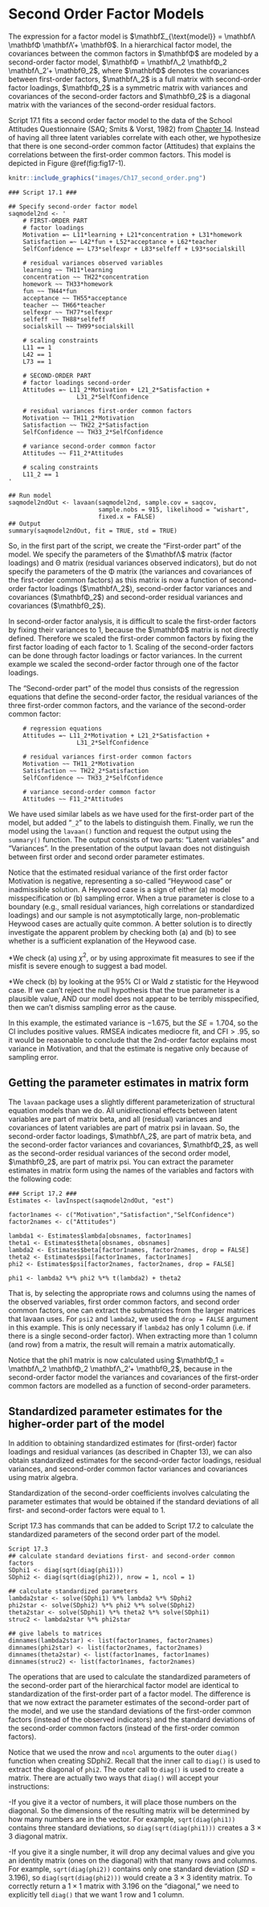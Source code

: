 # Second Order Factor Models {#Ch17}

The expression for a factor model is $\mathbfΣ_{\text{model}} = \mathbfΛ \mathbfΦ \mathbfΛ’+ \mathbfΘ$. In a hierarchical factor model, the covariances between the common factors in $\mathbfΦ$ are modeled by a second-order factor model, $\mathbfΦ = \mathbfΛ_2 \mathbfΦ_2 \mathbfΛ_2’+ \mathbfΘ_2$, where $\mathbfΦ$ denotes the covariances between first-order factors, $\mathbfΛ_2$ is a full matrix with second-order factor loadings, $\mathbfΦ_2$ is a symmetric matrix with variances and covariances of the second-order factors and $\mathbfΘ_2$ is a diagonal matrix with the variances of the second-order residual factors.

Script 17.1 fits a second order factor model to the data of the School Attitudes Questionnaire (SAQ; Smits & Vorst, 1982) from [Chapter 14](#Ch14). Instead of having all three latent variables correlate with each other, we hypothesize that there is one second-order common factor (Attitudes) that explains the correlations between the first-order common factors. This model is depicted in Figure \@ref(fig:fig17-1). 

```r

knitr::include_graphics("images/Ch17_second_order.png")
```

```
### Script 17.1 ###

## Specify second-order factor model
saqmodel2nd <- '
	# FIRST-ORDER PART
	# factor loadings
	Motivation =~ L11*learning + L21*concentration + L31*homework
	Satisfaction =~ L42*fun + L52*acceptance + L62*teacher
	SelfConfidence =~ L73*selfexpr + L83*selfeff + L93*socialskill

	# residual variances observed variables 
	learning ~~ TH11*learning
	concentration ~~ TH22*concentration
	homework ~~ TH33*homework
	fun ~~ TH44*fun
	acceptance ~~ TH55*acceptance
	teacher ~~ TH66*teacher
	selfexpr ~~ TH77*selfexpr
	selfeff ~~ TH88*selfeff
	socialskill ~~ TH99*socialskill

	# scaling constraints
	L11 == 1
	L42 == 1
	L73 == 1

	# SECOND-ORDER PART
	# factor loadings second-order
	Attitudes =~ L11_2*Motivation + L21_2*Satisfaction +
                   L31_2*SelfConfidence

	# residual variances first-order common factors
	Motivation ~~ TH11_2*Motivation
	Satisfaction ~~ TH22_2*Satisfaction
	SelfConfidence ~~ TH33_2*SelfConfidence

	# variance second-order common factor
	Attitudes ~~ F11_2*Attitudes

	# scaling constraints
	L11_2 == 1
'	

## Run model
saqmodel2ndOut <- lavaan(saqmodel2nd, sample.cov = saqcov, 
                         sample.nobs = 915, likelihood = "wishart",
                         fixed.x = FALSE)
## Output
summary(saqmodel2ndOut, fit = TRUE, std = TRUE)
```

So, in the first part of the script, we create the “First-order part” of the model. We specify the parameters of the $\mathbfΛ$ matrix (factor loadings) and Θ matrix (residual variances observed indicators), but do not specify the parameters of the Φ matrix (the variances and covariances of the first-order common factors) as this matrix is now a function of second-order factor loadings ($\mathbfΛ_2$), second-order factor variances and covariances ($\mathbfΦ_2$) and second-order residual variances and covariances ($\mathbfΘ_2$).

In second-order factor analysis, it is difficult to scale the first-order factors by fixing their variances to 1, because the $\mathbfΦ$ matrix is not directly defined. Therefore we scaled the first-order common factors by fixing the first factor loading of each factor to 1. Scaling of the second-order factors can be done through factor loadings or factor variances. In the current example we scaled the second-order factor through one of the factor loadings.

The “Second-order part” of the model thus consists of the regression equations that define the second-order factor, the residual variances of the three first-order common factors, and the variance of the second-order common factor:

```
	# regression equations
	Attitudes =~ L11_2*Motivation + L21_2*Satisfaction +
                   L31_2*SelfConfidence

	# residual variances first-order common factors
	Motivation ~~ TH11_2*Motivation
	Satisfaction ~~ TH22_2*Satisfaction
	SelfConfidence ~~ TH33_2*SelfConfidence

	# variance second-order common factor
	Attitudes ~~ F11_2*Attitudes
```

We have used similar labels as we have used for the first-order part of the model, but added “`_2`” to the labels to distinguish them. 
Finally, we run the model using the `lavaan()` function and request the output using the `summary()` function. The output consists of two parts: “Latent variables” and “Variances”. In the presentation of the output lavaan does not distinguish between first order and second order parameter estimates. 

Notice that the estimated residual variance of the first order factor Motivation is negative, representing a so-called “Heywood case” or inadmissible solution. A Heywood case is a sign of either (a) model misspecification or (b) sampling error.  When a true parameter is close to a boundary (e.g., small residual variances, high correlations or standardized loadings) and our sample is not asymptotically large, non-problematic Heywood cases are actually quite common. A better solution is to directly investigate the apparent problem by checking both (a) and (b) to see whether is a sufficient explanation of the Heywood case.

*We check (a) using $χ^2$, or by using approximate fit measures to see if the misfit is severe enough to suggest a bad model.

*We check (b) by looking at the 95% CI or Wald $z$ statistic for the Heywood case.  If we can’t reject the null hypothesis that the true parameter is a plausible value, AND our model does not appear to be terribly misspecified, then we can’t dismiss sampling error as the cause.

In this example, the estimated variance is −1.675, but the $SE = 1.704$, so the CI includes positive values. RMSEA indicates mediocre fit, and $\text{CFI} > .95$, so it would be reasonable to conclude that the 2nd-order factor explains most variance in Motivation, and that the estimate is negative only because of sampling error.

## Getting the parameter estimates in matrix form {-}
The `lavaan` package uses a slightly different parameterization of structural equation models than we do. All unidirectional effects between latent variables are part of matrix beta, and all (residual) variances and covariances of latent variables are part of matrix psi in lavaan. So, the second-order factor loadings, $\mathbfΛ_2$, are part of matrix beta, and the second-order factor variances and covariances, $\mathbfΦ_2$, as well as the second-order residual variances of the second order model, $\mathbfΘ_2$, are part of matrix psi. You can extract the parameter estimates in matrix form using the names of the variables and factors with the following code:

```
### Script 17.2 ###
Estimates <- lavInspect(saqmodel2ndOut, "est")

factor1names <- c("Motivation","Satisfaction","SelfConfidence")
factor2names <- c("Attitudes")

lambda1 <- Estimates$lambda[obsnames, factor1names]
theta1 <- Estimates$theta[obsnames, obsnames]
lambda2 <- Estimates$beta[factor1names, factor2names, drop = FALSE]
theta2 <- Estimates$psi[factor1names, factor1names]
phi2 <- Estimates$psi[factor2names, factor2names, drop = FALSE]

phi1 <- lambda2 %*% phi2 %*% t(lambda2) + theta2
```
That is, by selecting the appropriate rows and columns using the names of the observed variables, first order common factors, and second order common factors, one can extract the submatrices from the larger matrices that lavaan uses. For `psi2` and `lambda2`, we used the `drop = FALSE` argument in this example. This is only necessary if `lambda2` has only 1 column (i.e. if there is a single second-order factor). When extracting more than 1 column (and row) from a matrix, the result will remain a matrix automatically. 

Notice that the phi1 matrix is now calculated using $\mathbfΦ_1 = \mathbfΛ_2 \mathbfΦ_2 \mathbfΛ_2’+ \mathbfΘ_2$, because in the second-order factor model the variances and covariances of the first-order common factors are modelled as a function of second-order parameters.

## Standardized parameter estimates for the higher-order part of the model
In addition to obtaining standardized estimates for (first-order) factor loadings and residual variances (as described in Chapter 13), we can also obtain standardized estimates for the second-order factor loadings, residual variances, and second-order common factor variances and covariances using matrix algebra.

Standardization of the second-order coefficients involves calculating the parameter estimates that would be obtained if the standard deviations of all first- and second-order factors were equal to 1.

Script 17.3 has commands that can be added to Script 17.2 to calculate the standardized parameters of the second order part of the model.

```
Script 17.3
## calculate standard deviations first- and second-order common factors
SDphi1 <- diag(sqrt(diag(phi1)))
SDphi2 <- diag(sqrt(diag(phi2)), nrow = 1, ncol = 1)

## calculate standardized parameters
lambda2star <- solve(SDphi1) %*% lambda2 %*% SDphi2
phi2star <- solve(SDphi2) %*% phi2 %*% solve(SDphi2)
theta2star <- solve(SDphi1) %*% theta2 %*% solve(SDphi1)
struc2 <- lambda2star %*% phi2star

## give labels to matrices
dimnames(lambda2star) <- list(factor1names, factor2names) 
dimnames(phi2star) <- list(factor2names, factor2names)
dimnames(theta2star) <- list(factor1names, factor1names)
dimnames(struc2) <- list(factor1names, factor2names)
```

The operations that are used to calculate the standardized parameters of the second-order part of the hierarchical factor model are identical to standardization of the first-order part of a factor model. The difference is that we now extract the parameter estimates of the second-order part of the model, and we use the standard deviations of the first-order common factors (instead of the observed indicators) and the standard deviations of the second-order common factors (instead of the first-order common factors). 

Notice that we used the nrow and `ncol` arguments to the outer `diag()` function when creating SDphi2. Recall that the inner call to `diag()` is used to extract the diagonal of `phi2`. The outer call to `diag()` is used to create a matrix. There are actually two ways that `diag()` will accept your instructions:

-If you give it a vector of numbers, it will place those numbers on the diagonal.  So the dimensions of the resulting matrix will be determined by how many numbers are in the vector.  For example, `sqrt(diag(phi1))` contains three standard deviations, so `diag(sqrt(diag(phi1)))` creates a 3 × 3 diagonal matrix.

-If you give it a single number, it will drop any decimal values and give you an identity matrix (ones on the diagonal) with that many rows and columns.  For example, `sqrt(diag(phi2))` contains only one standard deviation ($SD = 3.196$), so `diag(sqrt(diag(phi2)))` would create a $3 × 3$ identity matrix. To correctly return a $1 × 1$ matrix with 3.196 on the “diagonal,” we need to explicitly tell `diag()` that we want 1 row and 1 column.
